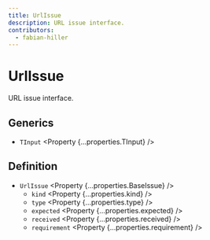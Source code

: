 ```yaml
---
title: UrlIssue
description: URL issue interface.
contributors:
  - fabian-hiller
---
```



# UrlIssue

URL issue interface.

## Generics

- `TInput` <Property {...properties.TInput} />

## Definition

- `UrlIssue` <Property {...properties.BaseIssue} />
  - `kind` <Property {...properties.kind} />
  - `type` <Property {...properties.type} />
  - `expected` <Property {...properties.expected} />
  - `received` <Property {...properties.received} />
  - `requirement` <Property {...properties.requirement} />
